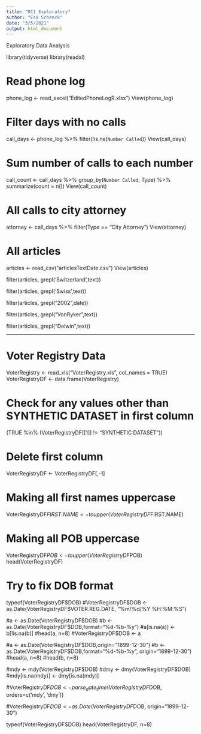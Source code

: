 ```yaml
---
title: "DC1_Exploratory"
author: "Esa Schenck"
date: "3/5/2021"
output: html_document
---
```


Exploratory Data Analysis

library(tidyverse)
library(readxl)

# Read phone log
phone_log <- read_excel("EditedPhoneLogR.xlsx")
View(phone_log)

# Filter days with no calls
call_days <- phone_log %>% 
  filter(!is.na(`Number Called`))
View(call_days)

# Sum number of calls to each number 
call_count <- call_days %>% 
  group_by(`Number Called`, Type) %>% 
  summarize(count = n())
View(call_count)

# All calls to city attorney 
attorney <- call_days %>% 
  filter(Type == "City Attorney")
View(attorney)

# All articles
articles <- read_csv("articlesTextDate.csv")
View(articles)

filter(articles, grepl('Switzerland',text))

filter(articles, grepl('Swiss',text))

filter(articles, grepl("2002",date))

filter(articles, grepl("VonRyker",text))

filter(articles, grepl("Delwin",text))

----------------------------------------------------
# Voter Registry Data

VoterRegistry <- read_xls("VoterRegistry.xls", col_names = TRUE)
VoterRegistryDF <- data.frame(VoterRegistry)

# Check for any values other than SYNTHETIC DATASET in first column
(TRUE %in% (VoterRegistryDF[[1]] != "SYNTHETIC DATASET"))

# Delete first column
VoterRegistryDF <- VoterRegistryDF[,-1]

# Making all first names uppercase
VoterRegistryDF$FIRST.NAME <- toupper(VoterRegistryDF$FIRST.NAME)

# Making all POB uppercase
VoterRegistryDF$POB <- toupper(VoterRegistryDF$POB)
head(VoterRegistryDF)

# Try to fix DOB format
typeof(VoterRegistryDF$DOB)
#VoterRegistryDF$DOB <- as.Date(VoterRegistryDF$VOTER.REG.DATE, "%m/%d/%Y %H:%M:%S")

#a <- as.Date(VoterRegistryDF$DOB)
#b <- as.Date(VoterRegistryDF$DOB,format="%d-%b-%y")
#a[is.na(a)] <- b[!is.na(b)]
#head(a, n=8)
#VoterRegistryDF$DOB <- a

#a <- as.Date(VoterRegistryDF$DOB,origin="1899-12-30")
#b <- as.Date(VoterRegistryDF$DOB,format="%d-%b-%y", origin="1899-12-30")
#head(a, n=8)
#head(b, n=8)

#mdy <- mdy(VoterRegistryDF$DOB)
#dmy <- dmy(VoterRegistryDF$DOB)
#mdy[is.na(mdy)] <- dmy[is.na(mdy)]

#VoterRegistryDF$DOB <- parse_date_time(VoterRegistryDF$DOB, orders=c('mdy', 'dmy'))

#VoterRegistryDF$DOB <- as.Date(VoterRegistryDF$DOB, origin="1899-12-30")

typeof(VoterRegistryDF$DOB)
head(VoterRegistryDF, n=8)
